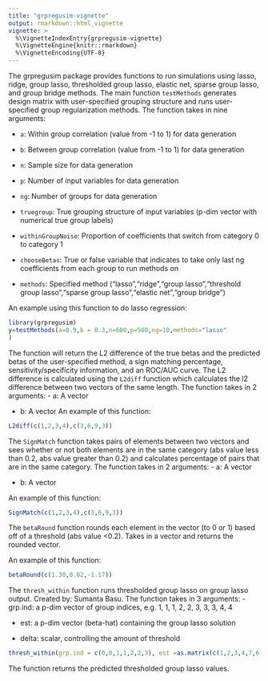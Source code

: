 ```yaml
---
title: "grpregusim-vignette"
output: rmarkdown::html_vignette
vignette: >
  %\VignetteIndexEntry{grpregusim-vignette}
  %\VignetteEngine{knitr::rmarkdown}
  %\VignetteEncoding{UTF-8}
---
```


The grpregusim package provides functions to run simulations using lasso, ridge, group lasso, thresholded group lasso, elastic net, sparse group lasso, and group bridge methods. The main function `testMethods` generates design matrix with user-specified grouping structure and runs user-specified group regularization methods. The function takes in nine arguments:

- `a`: Within group correlation (value from -1 to 1) for data generation

- `b`: Between group correlation (value from -1 to 1) for data generation

- `n`: Sample size for data generation

- `p`: Number of input variables for data generation

- `ng`: Number of groups for data generation

- `truegroup`: True grouping structure of input variables (p-dim vector with numerical true group labels)

- `withinGroupNoise`: Proportion of coefficients that switch from category 0 to category 1

- `chooseBetas`: True or false variable that indicates to take only last ng coefficients from each group to run methods on

- `methods`: Specified method ("lasso","ridge","group lasso","threshold group lasso","sparse group lasso","elastic net","group bridge")

An example using this function to do lasso regression:
```r
library(grpregusim)
y=testMethods(a=0.9,b = 0.3,n=600,p=500,ng=10,methods="lasso"
)
```
The function will return the L2 difference of the true betas and the predicted betas of the user-specified method, a sign matching percentage, sensitivity/specificity information, and an ROC/AUC curve. The L2 difference is calculated using the `L2diff` function which calculates the l2 difference between two vectors of the same length. The function takes in 2 arguments:
- a: A vector

- b: A vector
An example of this function:
```r
L2diff(c(1,2,3,4),c(3,6,9,3))
```
The `SignMatch` function takes pairs of elements between two vectors and sees whether or not both elements are in the same category (abs value less than 0.2, abs value greater than 0.2) and calculates percentage of pairs that are in the same category. The function takes in 2 arguments: 
- a: A vector

- b: A vector

An example of this function:
```r
SignMatch(c(1,2,3,4),c(3,6,9,3))
```
The `betaRound` function rounds each element in the vector (to 0 or 1) based off of a threshold (abs value <0.2). Takes in a vector and returns the rounded vector.

An example of this function:
```r
betaRound(c(1.30,0.02,-1.17))
```

The `thresh_within` function runs thresholded group lasso on group lasso output. Created by: Sumanta Basu. The function takes in 3 arguments:
- grp.ind: a p-dim vector of group indices, e.g. 1, 1, 1, 2, 2, 3, 3, 3, 4, 4

- est: a p-dim vector (beta-hat) containing the group lasso solution

- delta: scalar, controlling the amount of threshold
```r
thresh_within(grp.ind = c(0,0,1,1,2,2,3), est =as.matrix(c(1,2,3,4,7,6,5),ncol=1),delta = 0.01)
```
The function returns the predicted thresholded group lasso values.
